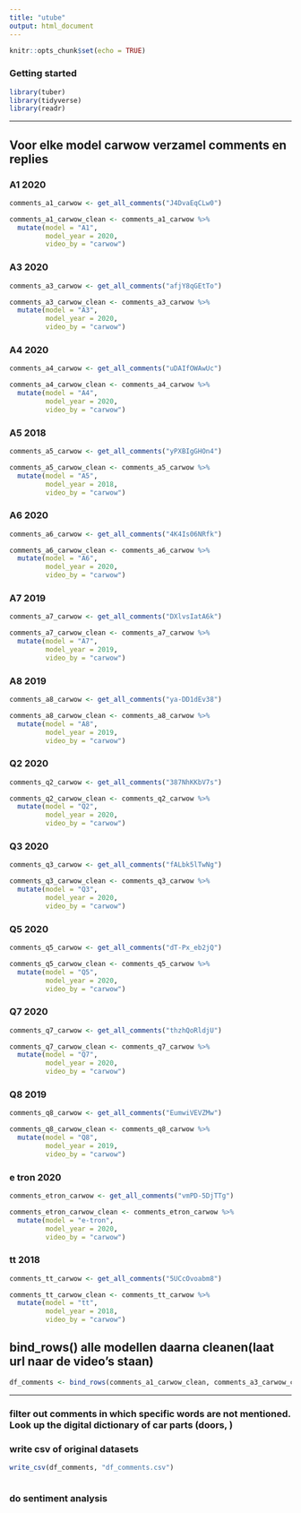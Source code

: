 ```yaml
---
title: "utube"
output: html_document
---
```


```r
knitr::opts_chunk$set(echo = TRUE)
```


### Getting started

```r
library(tuber)
library(tidyverse)
library(readr)
```

***
## Voor elke model carwow verzamel comments en replies

### A1 2020
```r
comments_a1_carwow <- get_all_comments("J4DvaEqCLw0")
```

```r
comments_a1_carwow_clean <- comments_a1_carwow %>%
  mutate(model = "A1",
         model_year = 2020,
         video_by = "carwow")
```


### A3 2020
```r
comments_a3_carwow <- get_all_comments("afjY8qGEtTo")
```

```r
comments_a3_carwow_clean <- comments_a3_carwow %>%
  mutate(model = "A3",
         model_year = 2020,
         video_by = "carwow")
```


### A4 2020
```r
comments_a4_carwow <- get_all_comments("uDAIfOWAwUc")
```

```r
comments_a4_carwow_clean <- comments_a4_carwow %>%
  mutate(model = "A4",
         model_year = 2020,
         video_by = "carwow")
```

### A5 2018
```r
comments_a5_carwow <- get_all_comments("yPXBIgGHOn4")
```

```r
comments_a5_carwow_clean <- comments_a5_carwow %>%
  mutate(model = "A5",
         model_year = 2018,
         video_by = "carwow")
```

### A6 2020
```r
comments_a6_carwow <- get_all_comments("4K4Is06NRfk")
```

```r
comments_a6_carwow_clean <- comments_a6_carwow %>%
  mutate(model = "A6",
         model_year = 2020,
         video_by = "carwow")
```

### A7 2019
```r
comments_a7_carwow <- get_all_comments("DXlvsIatA6k")
```

```r
comments_a7_carwow_clean <- comments_a7_carwow %>%
  mutate(model = "A7",
         model_year = 2019,
         video_by = "carwow")
```

### A8 2019
```r
comments_a8_carwow <- get_all_comments("ya-DD1dEv38")
```

```r
comments_a8_carwow_clean <- comments_a8_carwow %>%
  mutate(model = "A8",
         model_year = 2019,
         video_by = "carwow")
```


### Q2 2020
```r
comments_q2_carwow <- get_all_comments("387NhKKbV7s")
```

```r
comments_q2_carwow_clean <- comments_q2_carwow %>%
  mutate(model = "Q2",
         model_year = 2020,
         video_by = "carwow")
```


### Q3 2020
```r
comments_q3_carwow <- get_all_comments("fALbk5lTwNg")
```

```r
comments_q3_carwow_clean <- comments_q3_carwow %>%
  mutate(model = "Q3",
         model_year = 2020,
         video_by = "carwow")
```


### Q5 2020
```r
comments_q5_carwow <- get_all_comments("dT-Px_eb2jQ")
```

```r
comments_q5_carwow_clean <- comments_q5_carwow %>%
  mutate(model = "Q5",
         model_year = 2020,
         video_by = "carwow")
```


### Q7 2020
```r
comments_q7_carwow <- get_all_comments("thzhQoRldjU")
```

```r
comments_q7_carwow_clean <- comments_q7_carwow %>%
  mutate(model = "Q7",
         model_year = 2020,
         video_by = "carwow")
```


### Q8 2019
```r
comments_q8_carwow <- get_all_comments("EumwiVEVZMw")
```

```r
comments_q8_carwow_clean <- comments_q8_carwow %>%
  mutate(model = "Q8",
         model_year = 2019,
         video_by = "carwow")
```


### e tron 2020
```r
comments_etron_carwow <- get_all_comments("vmPD-5DjTTg")
```

```r
comments_etron_carwow_clean <- comments_etron_carwow %>%
  mutate(model = "e-tron",
         model_year = 2020,
         video_by = "carwow")
```


### tt 2018
```r
comments_tt_carwow <- get_all_comments("5UCcOvoabm8")
```

```r
comments_tt_carwow_clean <- comments_tt_carwow %>%
  mutate(model = "tt",
         model_year = 2018,
         video_by = "carwow")
```


## bind_rows() alle modellen \n daarna cleanen(laat url naar de video's staan)
```r
df_comments <- bind_rows(comments_a1_carwow_clean, comments_a3_carwow_clean, comments_a4_carwow_clean, comments_a5_carwow_clean, comments_a6_carwow_clean, comments_a7_carwow_clean, comments_a8_carwow_clean, comments_etron_carwow_clean, comments_q2_carwow_clean, comments_q3_carwow_clean, comments_q5_carwow_clean, comments_q7_carwow_clean, comments_q8_carwow_clean, comments_tt_carwow_clean)
```

***

### filter out comments in which specific words are not mentioned. Look up the digital dictionary of car parts (doors, )

### write csv of original datasets
```r
write_csv(df_comments, "df_comments.csv")
```

```r

```


### do sentiment analysis

























